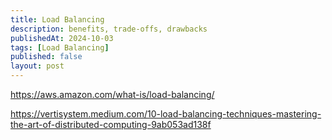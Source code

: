 ```yaml
---
title: Load Balancing
description: benefits, trade-offs, drawbacks
publishedAt: 2024-10-03
tags: [Load Balancing]
published: false
layout: post
---
```


https://aws.amazon.com/what-is/load-balancing/

https://vertisystem.medium.com/10-load-balancing-techniques-mastering-the-art-of-distributed-computing-9ab053ad138f